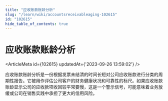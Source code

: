 ```yaml
---
title: "应收账款账龄分析"
slug: "/learn/wiki/accountsreceivableaging-102615"
id: "102615"
hide_table_of_contents: true
---
```



# 应收账款账龄分析

<ArticleMeta id={102615} updatedAt={'2023-09-26 13:59:02'} />
<div className='border-solid border-b border-t-0 my-4 border-[var(--ifm-color-gray-300)]' />

应收账款账龄分析是一份根据发票未结清的时间长短对公司应收账款进行分类的周期性报告。它被用作评估公司客户的财务健康状况和可靠性的标尺。如果应收账款账龄显示公司的应收款项收回较平常要慢，这是一个警示信号，可能意味着业务放缓或公司在销售实践中承担了更大的信用风险。
